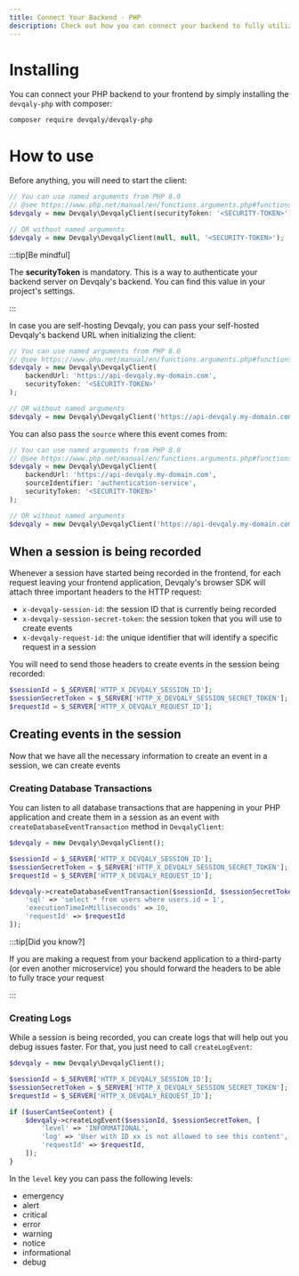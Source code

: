 ```yaml
---
title: Connect Your Backend - PHP
description: Check out how you can connect your backend to fully utilize the power of Devqaly
---
```


# Installing
You can connect your PHP backend to your frontend by simply installing the `devqaly-php` with composer:

```bash
composer require devqaly/devqaly-php
```

# How to use

Before anything, you will need to start the client:

```php
// You can use named arguments from PHP 8.0
// @see https://www.php.net/manual/en/functions.arguments.php#functions.named-arguments
$devqaly = new Devqaly\DevqalyClient(securityToken: '<SECURITY-TOKEN>');

// OR without named arguments
$devqaly = new Devqaly\DevqalyClient(null, null, '<SECURITY-TOKEN>');

```

:::tip[Be mindful]

The <strong>securityToken</strong> is mandatory.
This is a way to authenticate your backend server on Devqaly's backend.
You can find this value in your project's settings.

:::

In case you are self-hosting Devqaly, you can pass your self-hosted Devqaly's backend URL when initializing the client:

```php
// You can use named arguments from PHP 8.0
// @see https://www.php.net/manual/en/functions.arguments.php#functions.named-arguments
$devqaly = new Devqaly\DevqalyClient(
    backendUrl: 'https://api-devqaly.my-domain.com',
    securityToken: '<SECURITY-TOKEN>'
);

// OR without named arguments
$devqaly = new Devqaly\DevqalyClient('https://api-devqaly.my-domain.com');
```

You can also pass the `source` where this event comes from:

```php
// You can use named arguments from PHP 8.0
// @see https://www.php.net/manual/en/functions.arguments.php#functions.named-arguments
$devqaly = new Devqaly\DevqalyClient(
    backendUrl: 'https://api-devqaly.my-domain.com',
    sourceIdentifier: 'authentication-service',
    securityToken: '<SECURITY-TOKEN>'
);

// OR without named arguments
$devqaly = new Devqaly\DevqalyClient('https://api-devqaly.my-domain.com', 'authentication-service');
```

## When a session is being recorded

Whenever a session have started being recorded in the frontend, for each request leaving your frontend application, Devqaly's 
browser SDK will attach three important headers to the HTTP request:

- `x-devqaly-session-id`: the session ID that is currently being recorded
- `x-devqaly-session-secret-token`: the session token that you will use to create events
- `x-devqaly-request-id`: the unique identifier that will identify a specific request in a session

You will need to send those headers to create events in the session being recorded:

```php
$sessionId = $_SERVER['HTTP_X_DEVQALY_SESSION_ID'];
$sessionSecretToken = $_SERVER['HTTP_X_DEVQALY_SESSION_SECRET_TOKEN'];
$requestId = $_SERVER['HTTP_X_DEVQALY_REQUEST_ID'];
```

## Creating events in the session

Now that we have all the necessary information to create an event in a session, we can create events

### Creating Database Transactions
You can listen to all database transactions that are happening in your PHP application and create them in a session 
as an event with `createDatabaseEventTransaction` method in `DevqalyClient`:

```php
$devqaly = new Devqaly\DevqalyClient();

$sessionId = $_SERVER['HTTP_X_DEVQALY_SESSION_ID'];
$sessionSecretToken = $_SERVER['HTTP_X_DEVQALY_SESSION_SECRET_TOKEN'];
$requestId = $_SERVER['HTTP_X_DEVQALY_REQUEST_ID'];

$devqaly->createDatabaseEventTransaction($sessionId, $sessionSecretToken, [
    'sql' => 'select * from users where users.id = 1',
    'executionTimeInMilliseconds' => 10,
    'requestId' => $requestId
]);
```

:::tip[Did you know?]

If you are making a request from your backend application to a third-party (or even another microservice) you should
forward the headers to be able to fully trace your request

:::

### Creating Logs
While a session is being recorded, you can create logs that will help out you debug issues faster. For that, you just
need to call `createLogEvent`:

```php
$devqaly = new Devqaly\DevqalyClient();

$sessionId = $_SERVER['HTTP_X_DEVQALY_SESSION_ID'];
$sessionSecretToken = $_SERVER['HTTP_X_DEVQALY_SESSION_SECRET_TOKEN'];
$requestId = $_SERVER['HTTP_X_DEVQALY_REQUEST_ID'];

if ($userCantSeeContent) {
    $devqaly->createLogEvent($sessionId, $sessionSecretToken, [
        'level' => 'INFORMATIONAL',
        'log' => 'User with ID xx is not allowed to see this content',
        'requestId' => $requestId,
    ]);
}
```

In the `level` key you can pass the following levels:

- emergency
- alert
- critical
- error
- warning
- notice
- informational
- debug


